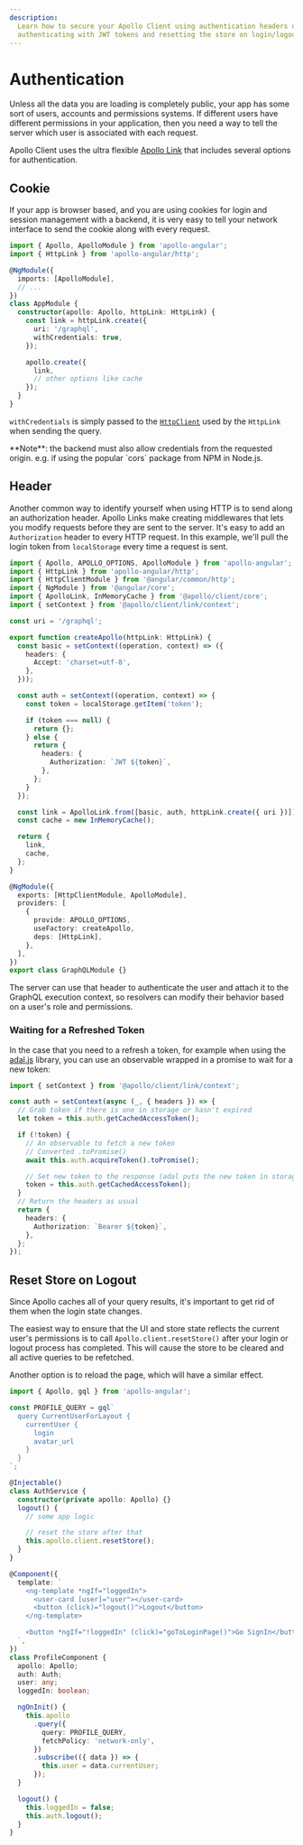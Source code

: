 ```yaml
---
description:
  Learn how to secure your Apollo Client using authentication headers or cookies. See examples of
  authenticating with JWT tokens and resetting the store on login/logout.
---
```



# Authentication

Unless all the data you are loading is completely public, your app has some sort of users, accounts
and permissions systems. If different users have different permissions in your application, then you
need a way to tell the server which user is associated with each request.

Apollo Client uses the ultra flexible [Apollo Link](https://apollographql.com/docs/link) that
includes several options for authentication.

## Cookie

If your app is browser based, and you are using cookies for login and session management with a
backend, it is very easy to tell your network interface to send the cookie along with every request.

```ts
import { Apollo, ApolloModule } from 'apollo-angular';
import { HttpLink } from 'apollo-angular/http';

@NgModule({
  imports: [ApolloModule],
  // ...
})
class AppModule {
  constructor(apollo: Apollo, httpLink: HttpLink) {
    const link = httpLink.create({
      uri: '/graphql',
      withCredentials: true,
    });

    apollo.create({
      link,
      // other options like cache
    });
  }
}
```

`withCredentials` is simply passed to the
[`HttpClient`](https://angular.io/api/common/http/HttpClient) used by the `HttpLink` when sending
the query.

<Callout type="warning">
  **Note**: the backend must also allow credentials from the requested origin. e.g. if using the
  popular `cors` package from NPM in Node.js.
</Callout>

## Header

Another common way to identify yourself when using HTTP is to send along an authorization header.
Apollo Links make creating middlewares that lets you modify requests before they are sent to the
server. It's easy to add an `Authorization` header to every HTTP request. In this example, we'll
pull the login token from `localStorage` every time a request is sent.

```ts filename="graphql.module.ts"
import { Apollo, APOLLO_OPTIONS, ApolloModule } from 'apollo-angular';
import { HttpLink } from 'apollo-angular/http';
import { HttpClientModule } from '@angular/common/http';
import { NgModule } from '@angular/core';
import { ApolloLink, InMemoryCache } from '@apollo/client/core';
import { setContext } from '@apollo/client/link/context';

const uri = '/graphql';

export function createApollo(httpLink: HttpLink) {
  const basic = setContext((operation, context) => ({
    headers: {
      Accept: 'charset=utf-8',
    },
  }));

  const auth = setContext((operation, context) => {
    const token = localStorage.getItem('token');

    if (token === null) {
      return {};
    } else {
      return {
        headers: {
          Authorization: `JWT ${token}`,
        },
      };
    }
  });

  const link = ApolloLink.from([basic, auth, httpLink.create({ uri })]);
  const cache = new InMemoryCache();

  return {
    link,
    cache,
  };
}

@NgModule({
  exports: [HttpClientModule, ApolloModule],
  providers: [
    {
      provide: APOLLO_OPTIONS,
      useFactory: createApollo,
      deps: [HttpLink],
    },
  ],
})
export class GraphQLModule {}
```

The server can use that header to authenticate the user and attach it to the GraphQL execution
context, so resolvers can modify their behavior based on a user's role and permissions.

### Waiting for a Refreshed Token

In the case that you need to a refresh a token, for example when using the
[adal.js](https://github.com/AzureAD/azure-activedirectory-library-for-js) library, you can use an
observable wrapped in a promise to wait for a new token:

```ts
import { setContext } from '@apollo/client/link/context';

const auth = setContext(async (_, { headers }) => {
  // Grab token if there is one in storage or hasn't expired
  let token = this.auth.getCachedAccessToken();

  if (!token) {
    // An observable to fetch a new token
    // Converted .toPromise()
    await this.auth.acquireToken().toPromise();

    // Set new token to the response (adal puts the new token in storage when fetched)
    token = this.auth.getCachedAccessToken();
  }
  // Return the headers as usual
  return {
    headers: {
      Authorization: `Bearer ${token}`,
    },
  };
});
```

## Reset Store on Logout

Since Apollo caches all of your query results, it's important to get rid of them when the login
state changes.

The easiest way to ensure that the UI and store state reflects the current user's permissions is to
call `Apollo.client.resetStore()` after your login or logout process has completed. This will cause
the store to be cleared and all active queries to be refetched.

Another option is to reload the page, which will have a similar effect.

```ts
import { Apollo, gql } from 'apollo-angular';

const PROFILE_QUERY = gql`
  query CurrentUserForLayout {
    currentUser {
      login
      avatar_url
    }
  }
`;

@Injectable()
class AuthService {
  constructor(private apollo: Apollo) {}
  logout() {
    // some app logic

    // reset the store after that
    this.apollo.client.resetStore();
  }
}

@Component({
  template: `
    <ng-template *ngIf="loggedIn">
      <user-card [user]="user"></user-card>
      <button (click)="logout()">Logout</button>
    </ng-template>

    <button *ngIf="!loggedIn" (click)="goToLoginPage()">Go SignIn</button>
  `,
})
class ProfileComponent {
  apollo: Apollo;
  auth: Auth;
  user: any;
  loggedIn: boolean;

  ngOnInit() {
    this.apollo
      .query({
        query: PROFILE_QUERY,
        fetchPolicy: 'network-only',
      })
      .subscribe(({ data }) => {
        this.user = data.currentUser;
      });
  }

  logout() {
    this.loggedIn = false;
    this.auth.logout();
  }
}
```
